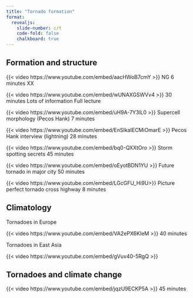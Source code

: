 ```yaml
---
title: "Tornado formation"
format:
  revealjs:
    slide-number: c/t
    code-fold: false
    chalkboard: true
---
```


## Formation and structure

{{< video https://www.youtube.com/embed/aacHWoB7cmY >}} NG 6 minutes XX

{{< video https://www.youtube.com/embed/wUNAXGSWVv4 >}} 30 minutes Lots of information Full lecture

{{< video https://www.youtube.com/embed/uH9A-7Y3lL0 >}} Supercell morphology (Pecos Hank) 7 minutes

{{< video https://www.youtube.com/embed/EnSIkaIECMiOmarE >}} Pecos Hank interview (lightning) 28 minutes

{{< video https://www.youtube.com/embed/bq0-QXXtOro >}} Storm spotting secrets 45 minutes

{{< video https://www.youtube.com/embed/oEyotBDN1YU >}} Future tornado in major city 50 minutes

{{< video https://www.youtube.com/embed/LGcGFU_Hi9U>}} Picture perfect tornado cross highway 8 minutes

## Climatology

Tornadoes in Europe

{{< video https://www.youtube.com/embed/VA2ePX6KIeM >}} 40 minutes

Tornadoes in East Asia

{{< video https://www.youtube.com/embed/gVuv40-5RgQ >}}

## Tornadoes and climate change

{{< video https://www.youtube.com/embed/jqzU9ECKP5A >}} 45 minutes



